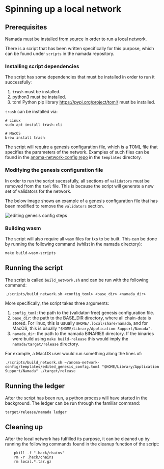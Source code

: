 # Spinning up a local network

## Prerequisites

Namada must be installed [from source](../introduction/install/from-source.md) in order to run a local network.

There is a script that has been written specifically for this purpose, which can be found under `scripts` in the namada repository.

### Installing script dependencies

The script has some dependencies that must be installed in order to run it successfully:

1. `trash` must be installed.
2. python3 must be installed.
3. toml Python pip library https://pypi.org/project/toml/ must be installed.

`trash` can be installed via:

```shell copy
# Linux
sudo apt install trash-cli
```

```shell copy
# MacOS
brew install trash
```

The script will require a genesis configuration file, which is a TOML file that specifies the parameters of the network. Examples of such files can be found in the [anoma-network-config repo](https://github.com/heliaxdev/anoma-network-config) in the `templates` directory.

### Modifying the genesis configuration file

In order to run the script sucessfully, all sections of `validators` must be removed from the `toml` file. This is because the script will generate a new set of validators for the network.

The below image shows an example of a genesis configuration file that has been modified to remove the `validators` section.

![editing genesis config steps](/images/local_network_config_steps.png)

### Building wasm

The script will also require all `wasm` files for txs to be built. This can be done by running the following command (whilst in the namada directory):

```shell copy
make build-wasm-scripts
```

## Running the script

The script is called `build_network.sh` and can be run with the following command:

```shell copy
./scripts/build_network.sh <config_toml> <base_dir> <namada_dir>
```

More specifically, the script takes three arguments:

1. `config_toml`: the path to the (validator-free) genesis configuration file.
2. `base_dir`: the path to the BASE_DIR directory, where all chain-data is stored. For linux, this is usually `$HOME/.local/share/namada`, and for MacOS, this is usually `"$HOME/Library/Application Support/Namada"`.
3. `namada_dir`: the path to the namada BINARIES directory. If the binaries were build using `make build-release` this would imply the `namada/target/release` directory.

For example, a MacOS user would run something along the lines of:

```shell copy
./scripts/build_network.sh ~/anoma-network-config/templates/edited_genesis_config.toml "$HOME/Library/Application Support/Namada" ./target/release
```

## Running the ledger

After the script has been run, a python process will have started in the background.
The ledger can be run through the familiar command:

```shell copy
target/release/namada ledger
```

## Cleaning up

After the local network has fulfilled its purpose, it can be cleaned up by running the following commands found in the cleanup function of the script:

```shell copy
    pkill -f ".hack/chains"
    rm -r .hack/chains
    rm local.*.tar.gz
```
